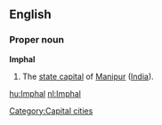 ==English==
===Proper noun===
'''Imphal'''
#The [[state capital]] of [[Manipur]] ([[India]]).
[[Category:Capital cities]]
[[hu:Imphal]]
[[nl:Imphal]]